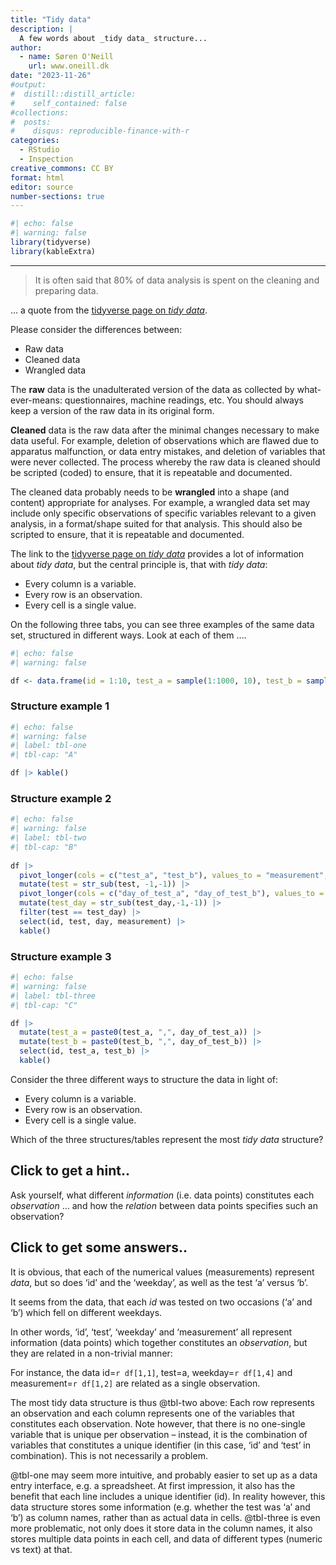 ```yaml
---
title: "Tidy data"
description: |
  A few words about _tidy data_ structure...
author:
  - name: Søren O'Neill
    url: www.oneill.dk
date: "2023-11-26"
#output:
#  distill::distill_article:
#    self_contained: false
#collections:
#  posts:
#    disqus: reproducible-finance-with-r
categories:
  - RStudio
  - Inspection
creative_commons: CC BY
format: html
editor: source
number-sections: true
---
```


```r
#| echo: false
#| warning: false
library(tidyverse)
library(kableExtra)
```


-------

> It is often said that 80% of data analysis is spent on the cleaning and preparing data.

... a quote from the [tidyverse page on _tidy data_](https://tidyr.tidyverse.org/articles/tidy-data.html).

Please consider the differences between:

* Raw data
* Cleaned data
* Wrangled data
    
The **raw** data is the unadulterated version of the data as collected by what-ever-means: questionnaires, machine readings, etc. You should always keep a version of the raw data in its original form.     

**Cleaned** data is the raw data after the minimal changes necessary to make data useful. For example, deletion of observations which are flawed due to apparatus malfunction, or data entry mistakes, and deletion of variables that were never collected. The process whereby the raw data is cleaned should be scripted (coded) to ensure, that it is repeatable and documented.

The cleaned data probably needs to be **wrangled** into a shape (and content) appropriate for analyses. For example, a wrangled data set may include only specific observations of specific variables relevant to a given analysis, in a format/shape suited for that analysis. This should also be scripted to ensure, that it is repeatable and documented.

The link to the [tidyverse page on _tidy data_](https://tidyr.tidyverse.org/articles/tidy-data.html) provides a lot of information about _tidy data_, but the central principle is, that with _tidy data_:

* Every column is a variable.
* Every row is an observation.
* Every cell is a single value.

On the following three tabs, you can see three examples of the same data set, structured in different ways. Look at each of them ....

```r
#| echo: false
#| warning: false

df <- data.frame(id = 1:10, test_a = sample(1:1000, 10), test_b = sample(1:1000,10), day_of_test_a = sample(c("MON", "TUE", "WED", "THU", "FRI"), 10, replace=TRUE), day_of_test_b = sample(c("MON", "TUE", "WED", "THU", "FRI"), 10, replace=TRUE))
```

::: panel-tabset

### Structure example 1

```r
#| echo: false
#| warning: false
#| label: tbl-one
#| tbl-cap: "A"

df |> kable()
```

### Structure example 2

```r
#| echo: false
#| warning: false
#| label: tbl-two
#| tbl-cap: "B"
 
df |> 
  pivot_longer(cols = c("test_a", "test_b"), values_to = "measurement", names_to = "test") |> 
  mutate(test = str_sub(test, -1,-1)) |>
  pivot_longer(cols = c("day_of_test_a", "day_of_test_b"), values_to = "day", names_to = "test_day") |>
  mutate(test_day = str_sub(test_day,-1,-1)) |>
  filter(test == test_day) |>
  select(id, test, day, measurement) |>
  kable()
```

### Structure example 3

```r
#| echo: false
#| warning: false
#| label: tbl-three
#| tbl-cap: "C"

df |> 
  mutate(test_a = paste0(test_a, ",", day_of_test_a)) |>
  mutate(test_b = paste0(test_b, ",", day_of_test_b)) |>
  select(id, test_a, test_b) |>
  kable()
```
:::

Consider the three different ways to structure the data in light of:


* Every column is a variable.
* Every row is an observation.
* Every cell is a single value.

Which of the three structures/tables represent the most _tidy data_ structure?

::: {.callout-note collapse=true}
## Click to get a hint..

Ask yourself, what different _information_ (i.e. data points) constitutes each _observation_ ... and how the _relation_ between data points specifies such an observation?
:::

::: {.callout-note collapse=true}
## Click to get some answers..

It is obvious, that each of the numerical values (measurements) represent _data_, but so does 'id' and the 'weekday', as well as the test 'a' versus 'b'. 

It seems from the data, that each _id_ was tested on two occasions ('a' and 'b') which fell on different weekdays. 

In other words, 'id', 'test', 'weekday' and 'measurement' all represent information (data points) which together constitutes an _observation_, but they are related in a non-trivial manner:

For instance, the data id=`r df[1,1]`, test=a, weekday=`r df[1,4]` and measurement=`r df[1,2]` are related as a single observation. 

The most tidy data structure is thus @tbl-two above: Each row represents an observation and each column represents one of the variables that constitutes each observation. Note however, that there is no one-single variable that is unique per observation -- instead, it is the combination of variables that constitutes a unique identifier (in this case, 'id' and 'test' in combination). This is not necessarily a problem.

@tbl-one may seem more intuitive, and probably easier to set up as a data entry interface, e.g. a spreadsheet. At first impression, it also has the benefit that each line includes a unique identifier (id). In reality however, this data structure stores some information (e.g. whether the test was 'a' and 'b') as column names, rather than as actual data in cells. @tbl-three is even more problematic, not only does it store data in the column names, it also stores multiple data points in each cell, and data of different types (numeric vs text) at that.

:::


<script src="https://giscus.app/client.js"
        data-repo="sorenoneill/r4phd"
        data-repo-id="R_kgDOJ9etDQ"
        data-category="Announcements"
        data-category-id="DIC_kwDOJ9etDc4CYApF"
        data-mapping="pathname"
        data-strict="0"
        data-reactions-enabled="0"
        data-emit-metadata="0"
        data-input-position="bottom"
        data-theme="cobalt"
        data-lang="en"
        crossorigin="anonymous"
        async>
</script>
